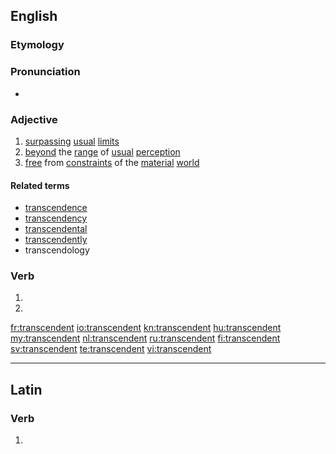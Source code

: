 ==English==
===Etymology===
{{suffix|transcend|ent}}

===Pronunciation===
* {{IPA|/tɹænˈsɛndɛnt/}}

===Adjective===
{{en-adj}}
# [[surpass]]ing [[usual]] [[limit]]s
# [[beyond]] the [[range]] of [[usual]] [[perception]]
# [[free]] from [[constraint]]s of the [[material]] [[world]]

====Related terms====
* [[transcendence]]
* [[transcendency]]
* [[transcendental]]
* [[transcendently]]
* transcendology

===Verb===
{{fr-verb-form}}
# {{conjugation of|transcender||3|p|pres|ind|lang=fr}}
# {{conjugation of|transcender||3|p|pres|sub|lang=fr}}
[[fr:transcendent]]
[[io:transcendent]]
[[kn:transcendent]]
[[hu:transcendent]]
[[my:transcendent]]
[[nl:transcendent]]
[[ru:transcendent]]
[[fi:transcendent]]
[[sv:transcendent]]
[[te:transcendent]]
[[vi:transcendent]]

----
==Latin==

===Verb===
{{la-verb-form|transcendent}}

# {{conjugation of|transcendo|transcendō|3|p|fut|act|ind|lang=la}}
{{count page|[[Wiktionary:Page count]]}}
{{rfc-auto}}